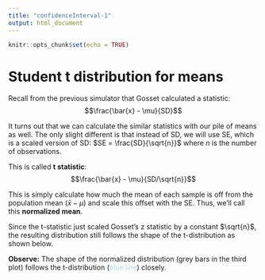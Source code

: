 ```yaml
---
title: "confidenceInterval-1"
output: html_document
---
```


```r
knitr::opts_chunk$set(echo = TRUE)
```
# Student t distribution for means

Recall from the previous simulator that  Gosset calculated a statistic: 
$$\frac{\bar{x} - \mu}{SD}$$

It turns out that we can calculate the similar statistics with our pile of means as well. The only slight different is that instead of SD, we will use SE, which is a scaled version of SD:
$SE = \frac{SD}{\sqrt{n}}$ where $n$ is the number of observations.

This is called **t statistic**:
$$\frac{\bar{x} - \mu}{SD/\sqrt{n}}$$

This is simply calculate how much the mean of each sample is off from the population mean ($\bar{x} - \mu$) and scale this offset with the SE. 
Thus, we'll call this **normalized mean**.

Since the t-statistic just scaled Gosset's z statistic by a constant $\sqrt{n}$, the resulting distribution still follows the shape of the t-distribution as shown below.

**Observe:** The shape of the normalized distribution (grey bars in the third plot) follows the t-distribution (<span style="color:lightblue">blue line</span>) closely.
